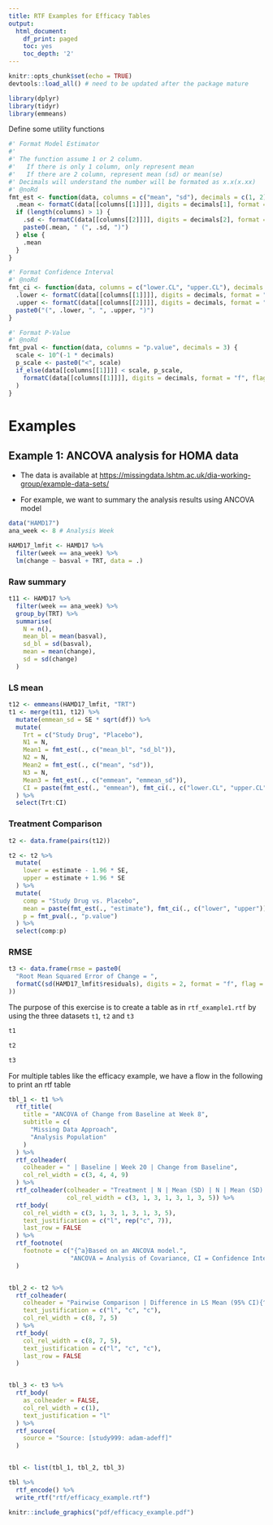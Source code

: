 ```yaml
---
title: RTF Examples for Efficacy Tables
output:
  html_document:
    df_print: paged
    toc: yes
    toc_depth: '2'
---
```


```r
knitr::opts_chunk$set(echo = TRUE)
devtools::load_all() # need to be updated after the package mature

library(dplyr)
library(tidyr)
library(emmeans)
```

Define some utility functions
```r
#' Format Model Estimator
#'
#' The function assume 1 or 2 column.
#'   If there is only 1 column, only represent mean
#'   If there are 2 column, represent mean (sd) or mean(se)
#' Decimals will understand the number will be formated as x.x(x.xx)
#' @noRd
fmt_est <- function(data, columns = c("mean", "sd"), decimals = c(1, 2)) {
  .mean <- formatC(data[[columns[[1]]]], digits = decimals[1], format = "f", flag = "0")
  if (length(columns) > 1) {
    .sd <- formatC(data[[columns[[2]]]], digits = decimals[2], format = "f", flag = "0")
    paste0(.mean, " (", .sd, ")")
  } else {
    .mean
  }
}

#' Format Confidence Interval
#' @noRd
fmt_ci <- function(data, columns = c("lower.CL", "upper.CL"), decimals = 2) {
  .lower <- formatC(data[[columns[[1]]]], digits = decimals, format = "f", flag = "0")
  .upper <- formatC(data[[columns[[2]]]], digits = decimals, format = "f", flag = "0")
  paste0("(", .lower, ", ", .upper, ")")
}

#' Format P-Value
#' @noRd
fmt_pval <- function(data, columns = "p.value", decimals = 3) {
  scale <- 10^(-1 * decimals)
  p_scale <- paste0("<", scale)
  if_else(data[[columns[[1]]]] < scale, p_scale,
    formatC(data[[columns[[1]]]], digits = decimals, format = "f", flag = "0")
  )
}
```

# Examples
## Example 1: ANCOVA analysis for HOMA data


* The data is available at [https://missingdata.lshtm.ac.uk/dia-working-group/example-data-sets/](https://missingdata.lshtm.ac.uk/dia-working-group/example-data-sets/)

* For example, we want to summary the analysis results using ANCOVA model 

```r
data("HAMD17")
ana_week <- 8 # Analysis Week

HAMD17_lmfit <- HAMD17 %>%
  filter(week == ana_week) %>%
  lm(change ~ basval + TRT, data = .)
```

### Raw summary
```r
t11 <- HAMD17 %>%
  filter(week == ana_week) %>%
  group_by(TRT) %>%
  summarise(
    N = n(),
    mean_bl = mean(basval),
    sd_bl = sd(basval),
    mean = mean(change),
    sd = sd(change)
  )
```

### LS mean 
```r
t12 <- emmeans(HAMD17_lmfit, "TRT")
t1 <- merge(t11, t12) %>%
  mutate(emmean_sd = SE * sqrt(df)) %>%
  mutate(
    Trt = c("Study Drug", "Placebo"),
    N1 = N,
    Mean1 = fmt_est(., c("mean_bl", "sd_bl")),
    N2 = N,
    Mean2 = fmt_est(., c("mean", "sd")),
    N3 = N,
    Mean3 = fmt_est(., c("emmean", "emmean_sd")),
    CI = paste(fmt_est(., "emmean"), fmt_ci(., c("lower.CL", "upper.CL")))
  ) %>%
  select(Trt:CI)
```

### Treatment Comparison
```r
t2 <- data.frame(pairs(t12))

t2 <- t2 %>%
  mutate(
    lower = estimate - 1.96 * SE,
    upper = estimate + 1.96 * SE
  ) %>%
  mutate(
    comp = "Study Drug vs. Placebo",
    mean = paste(fmt_est(., "estimate"), fmt_ci(., c("lower", "upper"))),
    p = fmt_pval(., "p.value")
  ) %>%
  select(comp:p)
```

### RMSE
```r
t3 <- data.frame(rmse = paste0(
  "Root Mean Squared Error of Change = ",
  formatC(sd(HAMD17_lmfit$residuals), digits = 2, format = "f", flag = "0")
))
```

The purpose of this exercise is to create a table as in `rtf_example1.rtf` by using the three datasets `t1`, `t2` and `t3`

```r
t1
```

```r
t2
```

```r
t3
```


For multiple tables like the efficacy example, we have a flow in the following to print an rtf table
```r

tbl_1 <- t1 %>%
  rtf_title(
    title = "ANCOVA of Change from Baseline at Week 8",
    subtitle = c(
      "Missing Data Approach",
      "Analysis Population"
    )
  ) %>%
  rtf_colheader(
    colheader = " | Baseline | Week 20 | Change from Baseline",
    col_rel_width = c(3, 4, 4, 9)
  ) %>%
  rtf_colheader(colheader = "Treatment | N | Mean (SD) | N | Mean (SD) | N | Mean (SD) | LS Mean (95% CI){^a}", 
                col_rel_width = c(3, 1, 3, 1, 3, 1, 3, 5)) %>%
  rtf_body(
    col_rel_width = c(3, 1, 3, 1, 3, 1, 3, 5),
    text_justification = c("l", rep("c", 7)),
    last_row = FALSE
  ) %>%
  rtf_footnote(
    footnote = c("{^a}Based on an ANCOVA model.",
                 "ANCOVA = Analysis of Covariance, CI = Confidence Interval, LS = Least Squares, SD = Standard Deviation")
  )


tbl_2 <- t2 %>%
  rtf_colheader(
    colheader = "Pairwise Comparison | Difference in LS Mean (95% CI){^a} | p-Value",
    text_justification = c("l", "c", "c"),
    col_rel_width = c(8, 7, 5)
  ) %>%
  rtf_body(
    col_rel_width = c(8, 7, 5),
    text_justification = c("l", "c", "c"),
    last_row = FALSE
  )


tbl_3 <- t3 %>%
  rtf_body(
    as_colheader = FALSE,
    col_rel_width = c(1),
    text_justification = "l"
  ) %>%
  rtf_source(
    source = "Source: [study999: adam-adeff]"
  )


tbl <- list(tbl_1, tbl_2, tbl_3)
```

```r
tbl %>%
  rtf_encode() %>%
  write_rtf("rtf/efficacy_example.rtf")
```

```r
knitr::include_graphics("pdf/efficacy_example.pdf")
```

